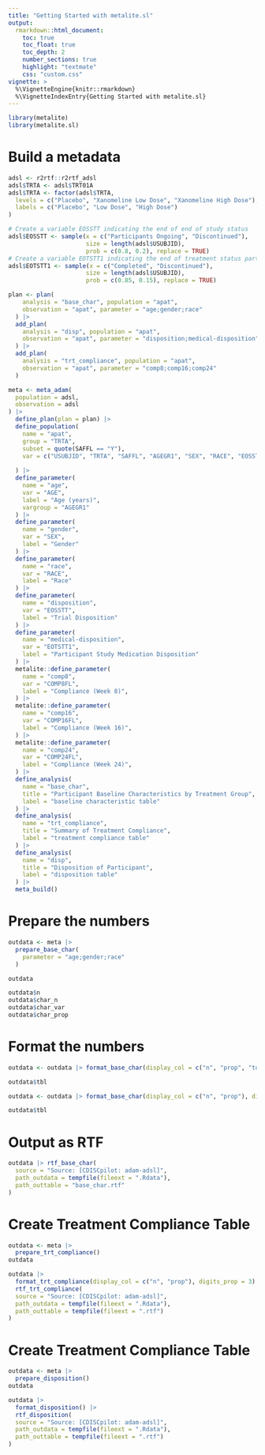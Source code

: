 ```yaml
---
title: "Getting Started with metalite.sl"
output:
  rmarkdown::html_document:
    toc: true
    toc_float: true
    toc_depth: 2
    number_sections: true
    highlight: "textmate"
    css: "custom.css"
vignette: >
  %\VignetteEngine{knitr::rmarkdown}
  %\VignetteIndexEntry{Getting Started with metalite.sl}
---
```


```r
library(metalite)
library(metalite.sl)
```

# Build a metadata
```r
adsl <- r2rtf::r2rtf_adsl
adsl$TRTA <- adsl$TRT01A
adsl$TRTA <- factor(adsl$TRTA,
  levels = c("Placebo", "Xanomeline Low Dose", "Xanomeline High Dose"),
  labels = c("Placebo", "Low Dose", "High Dose")
)

# Create a variable EOSSTT indicating the end of end of study status
adsl$EOSSTT <- sample(x = c("Participants Ongoing", "Discontinued"),
                      size = length(adsl$USUBJID), 
                      prob = c(0.8, 0.2), replace = TRUE)
# Create a variable EOTSTT1 indicating the end of treatment status part 1
adsl$EOTSTT1 <- sample(x = c("Completed", "Discontinued"),
                      size = length(adsl$USUBJID), 
                      prob = c(0.85, 0.15), replace = TRUE)
```

```r
plan <- plan(
    analysis = "base_char", population = "apat",
    observation = "apat", parameter = "age;gender;race"
  ) |>
  add_plan(
    analysis = "disp", population = "apat",
    observation = "apat", parameter = "disposition;medical-disposition"    
  ) |>
  add_plan(
    analysis = "trt_compliance", population = "apat",
    observation = "apat", parameter = "comp8;comp16;comp24"    
  )
```

```r
meta <- meta_adam(
  population = adsl,
  observation = adsl
) |>
  define_plan(plan = plan) |>
  define_population(
    name = "apat",
    group = "TRTA",
    subset = quote(SAFFL == "Y"),
    var = c("USUBJID", "TRTA", "SAFFL", "AGEGR1", "SEX", "RACE", "EOSSTT", "EOTSTT1", "COMP8FL", "COMP16FL", "COMP24FL")
    
  ) |>
  define_parameter(
    name = "age",
    var = "AGE",
    label = "Age (years)",
    vargroup = "AGEGR1"
  ) |>
  define_parameter(
    name = "gender",
    var = "SEX",
    label = "Gender"
  ) |>
  define_parameter(
    name = "race",
    var = "RACE",
    label = "Race"
  ) |>
  define_parameter(
    name = "disposition",
    var = "EOSSTT",
    label = "Trial Disposition"
  ) |>
  define_parameter(
    name = "medical-disposition",
    var = "EOTSTT1",
    label = "Participant Study Medication Disposition"
  ) |>
  metalite::define_parameter(
    name = "comp8",
    var = "COMP8FL",
    label = "Compliance (Week 8)",
  ) |>
  metalite::define_parameter(
    name = "comp16",
    var = "COMP16FL",
    label = "Compliance (Week 16)",
  ) |>
  metalite::define_parameter(
    name = "comp24",
    var = "COMP24FL",
    label = "Compliance (Week 24)",
  ) |>
  define_analysis(
    name = "base_char",
    title = "Participant Baseline Characteristics by Treatment Group",
    label = "baseline characteristic table"
  ) |>
  define_analysis(
    name = "trt_compliance",
    title = "Summary of Treatment Compliance",
    label = "treatment compliance table"
  ) |>
  define_analysis(
    name = "disp",
    title = "Disposition of Participant",
    label = "disposition table"
  ) |>
  meta_build()
```

# Prepare the numbers

```r
outdata <- meta |>
  prepare_base_char(
    parameter = "age;gender;race"
  )

outdata

outdata$n
outdata$char_n
outdata$char_var
outdata$char_prop
```

# Format the numbers

```r
outdata <- outdata |> format_base_char(display_col = c("n", "prop", "total"), digits_prop = 2)

outdata$tbl
```

```r
outdata <- outdata |> format_base_char(display_col = c("n", "prop"), digits_prop = 3)

outdata$tbl
```

# Output as RTF

```r
outdata |> rtf_base_char(
  source = "Source: [CDISCpilot: adam-adsl]",
  path_outdata = tempfile(fileext = ".Rdata"),
  path_outtable = "base_char.rtf"
)
```

# Create Treatment Compliance Table

```r
outdata <- meta |>
  prepare_trt_compliance()
outdata
```

```r
outdata |> 
  format_trt_compliance(display_col = c("n", "prop"), digits_prop = 3) |>
  rtf_trt_compliance(
  source = "Source: [CDISCpilot: adam-adsl]",
  path_outdata = tempfile(fileext = ".Rdata"),
  path_outtable = tempfile(fileext = ".rtf")
)
```

# Create Treatment Compliance Table

```r
outdata <- meta |>
  prepare_disposition()
outdata
```

```r
outdata |> 
  format_disposition() |>
  rtf_disposition(
  source = "Source: [CDISCpilot: adam-adsl]",
  path_outdata = tempfile(fileext = ".Rdata"),
  path_outtable = tempfile(fileext = ".rtf")
)
```